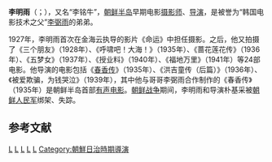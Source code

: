 {{Infobox Biography
| subject_name   = 李明雨<br><small>이명우
| image_name     = 李明雨.PNG
| image_size     = 200px
| image_caption  = 
| date_of_birth  = 1903年
| place_of_birth = {{KOR-1899}}
| date_of_death  =  
| place_of_death = 
| occupation     = 摄影师、导演
}}

'''李明雨'''（{{lang-ko|이명우}}；{{bd|1903年||？|}}），又名“李铭牛”，[[朝鲜半岛|朝鲜半岛]]早期电影[[摄影师|摄影师]]、[[导演|导演]]，是被誉为“韩国电影技术之父”[[李弼雨|李弼雨]]的弟弟{{r|百年|电影史|page1=126-127|page2=79}}。

1927年，李明雨首次在金海云执导的影片《命运》中担任摄影。之后，他又拍摄了《三个朋友》（1928年）、《呼啸吧！大海！》（1935年）、《蔷花莲花传》（1936年）、《五梦女》（1937年）、《授业料》（1940年）、《福地万里》（1941年）等24部电影。他导演的电影包括《[[春香传_(1935年电影)|春香传]]》（1935年）、《洪吉童传（后篇）》（1936年）、《被爱欺骗，为钱哭泣》（1939年），其中他与哥哥李弼雨合作制作的《春香传》（1935年）是朝鲜半岛首部[[有声电影|有声电影]]。[[朝鲜战争|朝鲜战争]]期间，李明雨和导演朴基采被[[朝鲜人民军|朝鲜人民军]]绑架、失踪。{{r|百年|page=128}}

==参考文献==
{{Portal box|朝鮮半島|电影}}
{{Reflist|refs=
<ref name="电影史">{{cite book |author=韩国电影振兴委员会编著（韩） |coauthors=周健蔚，徐鸢译 |title=《韩国电影史：从开化期到开花期》|year=2010年6月 |publisher=上海译文出版社 |location=上海|ISBN=978-7-5327-5083-2}}</ref>
<ref name="百年">{{cite book |author=金钟元（韩），郑重宪（韩）|coauthors=田英淑译 |title=《韩国电影100年》|year=2013年3月 |publisher=中国电影出版社  |location=北京 |ISBN=978-7-106-03619-5}}</ref>
}}

[[Category:韩国导演|L]]
[[Category:韩国摄影师|L]]
[[Category:朝鮮日治時期人物|L]]
[[Category:首爾特別市出身人物|L]]
[[Category:李姓|L]]
[[Category:朝鮮日治時期導演|Category:朝鮮日治時期導演]]